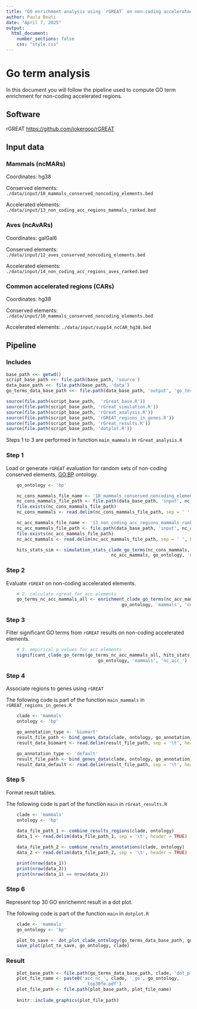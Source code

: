 ```yaml
---
title: "GO enrichment analysis using `rGREAT` on non-coding accelerated elements"
author: Paula Beati
date: "April 7, 2025"
output:
  html_document:
    number_sections: false
    css: "style.css"
---
```


# Go term analysis

In this document you will follow the pipeline used to compute GO term enrichment for non-coding accelerated regions.

## Software

rGREAT <https://github.com/jokergoo/rGREAT>

## Input data

### Mammals (ncMARs)

Coordinates: hg38

Conserved elements: `./data/input/10_mammals_conserved_noncoding_elements.bed`

Accelerated elements: `./data/input/13_non_coding_acc_regions_mammals_ranked.bed`

### Aves (ncAvARs)

Coordinates: galGal6

Conserved elements: `./data/input/12_aves_conserved_noncoding_elements.bed`

Accelerated elements: `./data/input/14_non_coding_acc_regions_aves_ranked.bed`

### Common accelerated regions (CARs)

Coordinates: hg38

Conserved elements: `./data/input/10_mammals_conserved_noncoding_elements.bed`

Accelerated elements: `./data/input/supp14_ncCAR_hg38.bed`

## Pipeline

### Includes

```r

base_path <<- getwd()
script_base_path <<- file.path(base_path, 'source')
data_base_path <<- file.path(base_path, 'data')
go_terms_data_base_path <<- file.path(data_base_path, 'output', 'go_terms')

source(file.path(script_base_path,  'rGreat_base.R'))
source(file.path(script_base_path, 'rGreat_simulation.R'))
source(file.path(script_base_path, 'rGreat_analysis.R'))
source(file.path(script_base_path, 'rGREAT_regions_in_genes.R'))
source(file.path(script_base_path, 'rGreat_results.R'))
source(file.path(script_base_path, 'dotplot.R'))

```

Steps 1 to 3 are performed in function `main_mammals` in `rGreat_analysis.R`

### Step 1

Load or generate `rGREAT` evaluation for random sets of non-coding conserved elements, <GO:BP> ontology.

```r
    go_ontology <- 'bp'

    nc_cons_mammals_file_name <- '10_mammals_conserved_noncoding_elements.bed'
    nc_cons_mammals_file_path <- file.path(data_base_path, 'input', nc_cons_mammals_file_name)
    file.exists(nc_cons_mammals_file_path)
    nc_cons_mammals <- read.delim(nc_cons_mammals_file_path, sep = ' ', header = TRUE)

    nc_acc_mammals_file_name <- '13_non_coding_acc_regions_mammals_ranked.bed'
    nc_acc_mammals_file_path <- file.path(data_base_path, 'input', nc_acc_mammals_file_name)
    file.exists(nc_acc_mammals_file_path)
    nc_acc_mammals <- read.delim(nc_acc_mammals_file_path, sep = ' ', header = TRUE)

    hits_stats_sim <- simulation_stats_clade_go_terms(nc_cons_mammals,
                                        nc_acc_mammals, go_ontology, 'mammals')
```

### Step 2

Evaluate `rGREAT` on non-coding accelerated elements.

```r
    # 2. calculate rgreat for acc elements
    go_terms_nc_acc_mammals_all <- enrichment_clade_go_terms(nc_acc_mammals,
                                            go_ontology, 'mammals', 'nc_acc_')

```

### Step 3

Filter significant GO terms from `rGREAT` results on non-coding accelerated elements.

```r
    # 3. empirical p values for acc elements
    significant_clade_go_terms(go_terms_nc_acc_mammals_all, hits_stats_sim,
                                   go_ontology, 'mammals', 'nc_acc_')

```

### Step 4

Associate regions to genes using `rGREAT`

The following code is part of the function `main_mammals` in `rGREAT_regions_in_genes.R`

```r

    clade <- 'mammals'
    ontology <- 'bp'

    go_annotation_type <- 'biomart'
    result_file_path <- bind_genes_data(clade, ontology, go_annotation_type)
    result_data_biomart <- read.delim(result_file_path, sep = '\t', header = TRUE)

    go_annotation_type <- 'default'
    result_file_path <- bind_genes_data(clade, ontology, go_annotation_type)
    result_data_default <- read.delim(result_file_path, sep = '\t', header = TRUE)


```

### Step 5

Format result tables.

The following code is part of the function `main` in `rGreat_results.R`

```r
    clade <- 'mammals'
    ontology <- 'bp'
    
    data_file_path_1 <- combine_results_regions(clade, ontology)
    data_1 <- read.delim(data_file_path_1, sep = '\t', header = TRUE)

    data_file_path_2 <- combine_results_annotations(clade, ontology)
    data_2 <- read.delim(data_file_path_2, sep = '\t', header = TRUE)

    print(nrow(data_1))
    print(nrow(data_2))
    print(nrow(data_1) == nrow(data_2))

```

### Step 6

Represent top 30 GO enrichemnt result in a dot plot.

The following code is part of the function `main` in `dotplot.R`

```r
    
    clade <- 'mammals'
    go_ontology <- 'bp'

    plot_to_save <- dot_plot_clade_ontology(go_terms_data_base_path, go_ontology, clade)
    save_plot(plot_to_save, go_ontology, clade)

```

### Result

```r

    plot_base_path <- file.path(go_terms_data_base_path, clade, 'dot_plot')
    plot_file_name <- paste0('acc_nc_', clade, '_go', go_ontology, 
                             '_top30fe.pdf')
    plot_file_path <- file.path(plot_base_path, plot_file_name)
    
    knitr::include_graphics(plot_file_path) 
```
